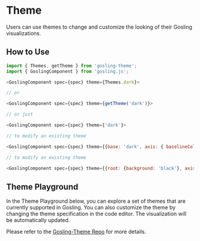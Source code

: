 # Theme 


Users can use themes to change and customize the looking of their Gosling visualizations.

## How to Use

```javascript
import { Themes, getTheme } from 'gosling-theme';
import { GoslingComponent } from 'gosling.js';

<GoslingComponent spec={spec} theme={Themes.dark}>

// or

<GoslingComponent spec={spec} theme={getTheme('dark')}>

// or just

<GoslingComponent spec={spec} theme={'dark'}>

// to modify an existing theme

<GoslingComponent spec={spec} theme={{base: 'dark', axis: { baselineColor: 'green' }}>

// to modify an existing theme

<GoslingComponent spec={spec} theme={{root: {background: 'black'}, axis: { baselineColor: 'green' }}>

```
## Theme Playground
In the Theme Playground below, you can explore a set of themes that are currently supported in Gosling.
You can also customize the theme by changing the theme specification in the code editor. 
The visualization will be automatically updated.

Please refer to the <a class='primary-color' href='https://github.com/gosling-lang/gosling-theme'>Gosling-Theme Repo</a> for more details.

<Themes />